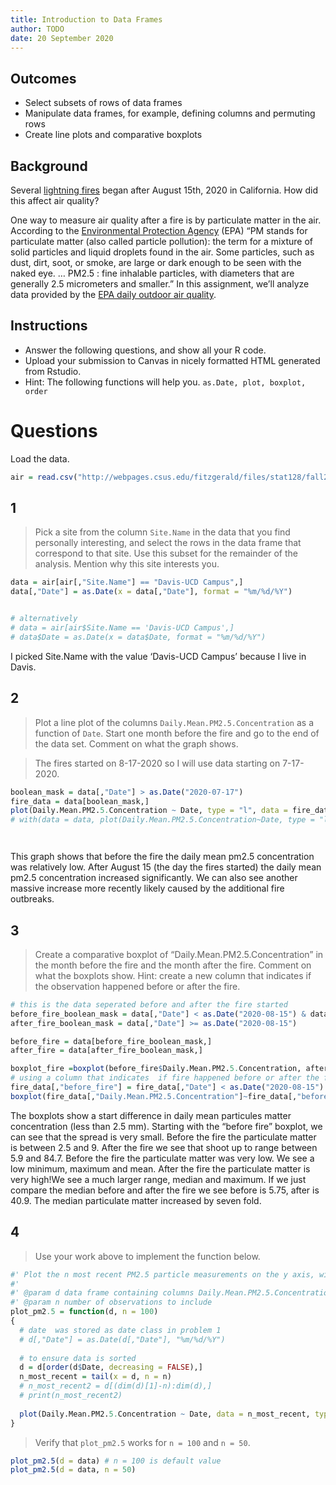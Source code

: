 ```yaml
---
title: Introduction to Data Frames
author: TODO
date: 20 September 2020
---
```


## Outcomes

- Select subsets of rows of data frames
- Manipulate data frames, for example, defining columns and permuting rows
- Create line plots and comparative boxplots

## Background

Several [lightning fires](https://www.fire.ca.gov/incidents/2020/8/16/czu-lightning-complex-including-warnella-fire/) began after August 15th, 2020 in California. How did this affect air quality?

One way to measure air quality after a fire is by particulate matter in the air.
According to the [Environmental Protection Agency](https://www.epa.gov/pm-pollution/particulate-matter-pm-basics) (EPA) "PM stands for particulate matter (also called particle pollution): the term for a mixture of solid particles and liquid droplets found in the air.
Some particles, such as dust, dirt, soot, or smoke, are large or dark enough to be seen with the naked eye.
...
PM2.5 : fine inhalable particles, with diameters that are generally 2.5 micrometers and smaller."
In this assignment, we'll analyze data provided by the [EPA daily outdoor air quality](https://www.epa.gov/outdoor-air-quality-data/download-daily-data).

## Instructions

- Answer the following questions, and show all your R code.
- Upload your submission to Canvas in nicely formatted HTML generated from Rstudio.
- Hint: The following functions will help you. `as.Date, plot, boxplot, order`

# Questions

Load the data.

```r
air = read.csv("http://webpages.csus.edu/fitzgerald/files/stat128/fall20/ad_viz_plotval_data.csv")
```

## 1

> Pick a site from the column `Site.Name` in the data that you find personally interesting, and select the rows in the data frame that correspond to that site.
> Use this subset for the remainder of the analysis.
> Mention why this site interests you.

```r
data = air[air[,"Site.Name"] == "Davis-UCD Campus",]
data[,"Date"] = as.Date(x = data[,"Date"], format = "%m/%d/%Y")


# alternatively 
# data = air[air$Site.Name == 'Davis-UCD Campus',]
# data$Date = as.Date(x = data$Date, format = "%m/%d/%Y")
```

I picked Site.Name with the value 'Davis-UCD Campus' because I live in Davis.

## 2

> Plot a line plot of the columns `Daily.Mean.PM2.5.Concentration` as a function of `Date`.
> Start one month before the fire and go to the end of the data set.
> Comment on what the graph shows.

> The fires started on 8-17-2020 so I will use data starting on 7-17-2020.

```r
boolean_mask = data[,"Date"] > as.Date("2020-07-17")
fire_data = data[boolean_mask,]
plot(Daily.Mean.PM2.5.Concentration ~ Date, type = "l", data = fire_data)
# with(data = data, plot(Daily.Mean.PM2.5.Concentration~Date, type = "l"))




```

This graph shows that before the fire the daily mean pm2.5 concentration was relatively low. After August 15 (the day the fires started) the daily mean pm2.5 concentration increased significantly. We can also see another massive increase more recently likely caused by the additional fire outbreaks.


## 3

> Create a comparative boxplot of "Daily.Mean.PM2.5.Concentration" in the month before the fire and the month after the fire.
> Comment on what the boxplots show.
> Hint: create a new column that indicates if the observation happened before or after the fire.

```r

# this is the data seperated before and after the fire started
before_fire_boolean_mask = data[,"Date"] < as.Date("2020-08-15") & data[,"Date"] > as.Date("2020-07-15")
after_fire_boolean_mask = data[,"Date"] >= as.Date("2020-08-15")

before_fire = data[before_fire_boolean_mask,]
after_fire = data[after_fire_boolean_mask,]

boxplot_fire =boxplot(before_fire$Daily.Mean.PM2.5.Concentration, after_fire$Daily.Mean.PM2.5.Concentration, horizontal = TRUE, names = c("before fire", "after fire"), xlab="pm 2.5 concentration", col = c("blue","orange"))
# using a column that indicates  if fire happened before or after the fire
fire_data[,"before_fire"] = fire_data[,"Date"] < as.Date("2020-08-15")
boxplot(fire_data[,"Daily.Mean.PM2.5.Concentration"]~fire_data[,"before_fire"])
```

The boxplots show  a start difference in daily mean particules matter concentration (less than 2.5 mm). Starting with the "before fire" boxplot, we can see that the spread is very small. Before the fire the particulate matter is between 2.5 and 9. After the fire we see that shoot up to range between 5.9 and 84.7. Before the fire the particulate matter was very low. We see a low minimum, maximum and mean. After the fire the particulate matter is very high!We  see a much larger range, median and maximum. If we just compare the median before and after the fire we see before is 5.75, after is  40.9. The median particulate matter increased by seven fold. 


## 4

> Use your work above to implement the function below. 

```r
#' Plot the n most recent PM2.5 particle measurements on the y axis, with date as the x axis.
#'
#' @param d data frame containing columns Daily.Mean.PM2.5.Concentration and Date for a single site
#' @param n number of observations to include
plot_pm2.5 = function(d, n = 100)
{
  # date  was stored as date class in problem 1 
  # d[,"Date"] = as.Date(d[,"Date"], "%m/%d/%Y")
  
  # to ensure data is sorted
  d = d[order(d$Date, decreasing = FALSE),] 
  n_most_recent = tail(x = d, n = n)
  # n_most_recent2 = d[(dim(d)[1]-n):dim(d),]
  # print(n_most_recent2)
  
  plot(Daily.Mean.PM2.5.Concentration ~ Date, data = n_most_recent, type="l")
}
```

> Verify that `plot_pm2.5` works for `n = 100` and `n = 50`.

```r
plot_pm2.5(d = data) # n = 100 is default value 
plot_pm2.5(d = data, n = 50)
```